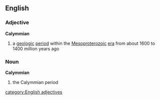 ==English==
===Adjective===
{{wikipedia}}
'''Calymmian'''
#{{geology}} a [[geologic]] [[period]] within the [[Mesoproterozoic]] [[era]] from about 1600 to 1400 million years ago

===Noun===
'''Calymmian'''
#{{geology}} the Calymmian period
[[category:English adjectives]]